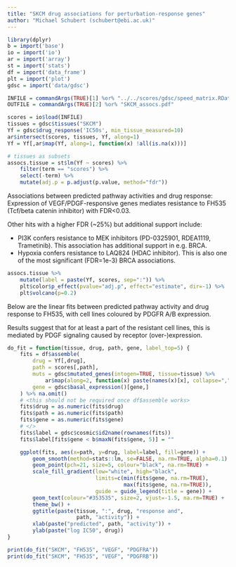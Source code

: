 ```yaml
---
title: "SKCM drug associations for perturbation-response genes"
author: "Michael Schubert (schubert@ebi.ac.uk)"
---
```


```r
library(dplyr)
b = import('base')
io = import('io')
ar = import('array')
st = import('stats')
df = import('data_frame')
plt = import('plot')
gdsc = import('data/gdsc')

INFILE = commandArgs(TRUE)[1] %or% "../../scores/gdsc/speed_matrix.RData"
OUTFILE = commandArgs(TRUE)[2] %or% "SKCM_assocs.pdf"

scores = io$load(INFILE)
tissues = gdsc$tissues("SKCM")
Yf = gdsc$drug_response('IC50s', min_tissue_measured=10)
ar$intersect(scores, tissues, Yf, along=1)
Yf = Yf[,ar$map(Yf, along=1, function(x) !all(is.na(x)))]

# tissues as subsets
assocs.tissue = st$lm(Yf ~ scores) %>%
    filter(term == "scores") %>%
    select(-term) %>%
    mutate(adj.p = p.adjust(p.value, method="fdr"))
```

Associations between predicted pathway activities and drug response:
Expression of VEGF/PDGF-responsive genes mediates resistance to FH535
(Tcf/beta catenin inhibitor) with FDR<0.03.

Other hits with a higher FDR (~25%) but additional support include:

* PI3K confers resistance to MEK inhibitors (PD-0325901, RDEA1119,
  Trametinib). This association has additional support in e.g. BRCA.
* Hypoxia confers resistance to LAQ824 (HDAC inhibitor). This is
  also one of the most significant (FDR=1e-3) BRCA associations.

```r
assocs.tissue %>%
    mutate(label = paste(Yf, scores, sep=":")) %>%
    plt$color$p_effect(pvalue="adj.p", effect="estimate", dir=-1) %>%
    plt$volcano(p=0.2)
```

Below are the linear fits between predicted pathway activity and drug
response to FH535, with cell lines coloured by PDGFR A/B expression.

Results suggest that for at least a part of the resistant cell lines,
this is mediated by PDGF signaling caused by receptor (over-)expression.

```r
do_fit = function(tissue, drug, path, gene, label_top=5) {
    fits = df$assemble(
        drug = Yf[,drug],
        path = scores[,path],
        muts = gdsc$mutated_genes(intogen=TRUE, tissue=tissue) %>%
            ar$map(along=2, function(x) paste(names(x)[x], collapse=",")),
        gene = gdsc$basal_expression()[gene,]
    ) %>% na.omit()
    # <this should not be required once df$assemble works>
    fits$drug = as.numeric(fits$drug)
    fits$path = as.numeric(fits$path)
    fits$gene = as.numeric(fits$gene)
    # </>
    fits$label = gdsc$cosmic$id2name(rownames(fits))
    fits$label[fits$gene < b$maxN(fits$gene, 5)] = ""

    ggplot(fits, aes(x=path, y=drug, label=label, fill=gene)) +
        geom_smooth(method=stats::lm, se=FALSE, na.rm=TRUE, alpha=0.1) +
        geom_point(pch=21, size=5, colour="black", na.rm=TRUE) +
        scale_fill_gradient(low="white", high="black",
                            limits=c(min(fits$gene, na.rm=TRUE),
                                     max(fits$gene, na.rm=TRUE)),
                            guide = guide_legend(title = gene)) +
        geom_text(colour="#353535", size=2, vjust=-1.5, na.rm=TRUE) +
        theme_bw() +
        ggtitle(paste(tissue, ":", drug, "response and",
                      path, "activity")) +
        xlab(paste("predicted", path, "activity")) +
        ylab(paste("log IC50", drug))
}

print(do_fit("SKCM", "FH535", "VEGF", "PDGFRA"))
print(do_fit("SKCM", "FH535", "VEGF", "PDGFRB"))
```
